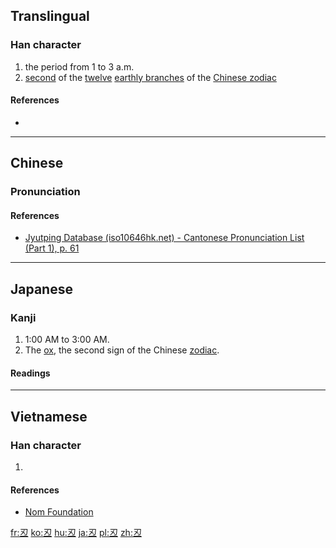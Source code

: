 {{also|丑}}<!-- may be replaced by zh-forms -->
==Translingual==

===Han character===
{{Han char|rn=1|rad=一|as=03|sn=4|four=|canj=SKM|ids=⿱刃一}}

# the period from 1 to 3 a.m.
# [[second]] of the [[twelve]] [[earthly branch]]es of the [[w:Chinese zodiac|Chinese zodiac]]

====References====
* {{Han ref|kx=0077.061|dkj=00028|hdz=10013.021|uh=4E12|ud=19986}}

----

==Chinese==
{{zh-forms}}

===Pronunciation===
{{zh-pron
|m=chǒu
|c=ng5,m5
|h=
|mn=
|w=
|mc=y
|oc=
|ma=|ma2=
|cat=n
}}

====References====
* [http://www.iso10646hk.net/jp/document/download.jsp Jyutping Database (iso10646hk.net) - Cantonese Pronunciation List (Part 1), p. 61]

----

==Japanese==

===Kanji===
{{ja-kanji|grade=uc|rs=一03}}

# 1:00 AM to 3:00 AM.
# The [[ox]], the second sign of the Chinese [[zodiac]].

====Readings====
{{ja-readings
|on=[[ちゅう]] (chū)
|kun=[[うし]] (ushi)
}}

----

==Vietnamese==

===Han character===
{{vi-hantu|[[giấu]]|rs=一03}}

# {{defn|lang=vi|sort=一03}}

====References====
*[http://nomfoundation.org/common/nom_details.php?codepoint=4e12 Nom Foundation]

[[fr:丒]]
[[ko:丒]]
[[hu:丒]]
[[ja:丒]]
[[pl:丒]]
[[zh:丒]]